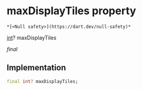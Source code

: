 # maxDisplayTiles property

    *[<Null safety>](https://dart.dev/null-safety)*

[int](https://api.flutter.dev/flutter/dart-core/int-class.html)? maxDisplayTiles

_final_

## Implementation

```dart
final int? maxDisplayTiles;


```
